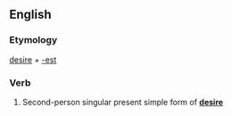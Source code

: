 ==English==

===Etymology===
[[desire]] + [[-est]]

===Verb===
{{infl|en|verb form}}

# {{archaic}} Second-person singular present simple form of '''[[desire]]'''